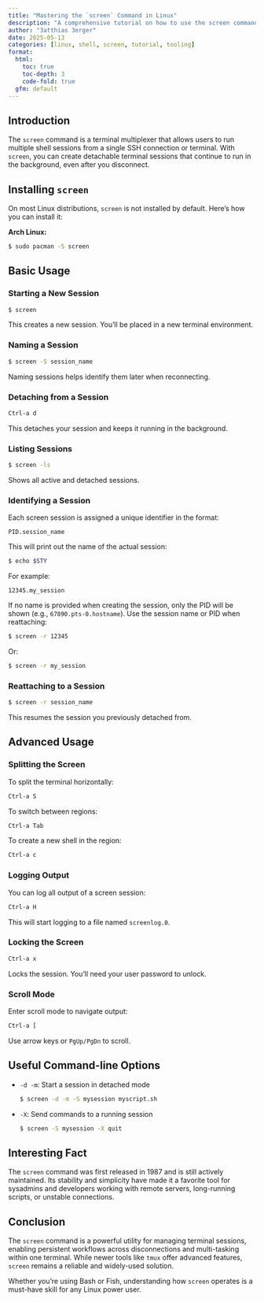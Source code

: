 ```yaml
---
title: "Mastering the `screen` Command in Linux"
description: "A comprehensive tutorial on how to use the screen command in Linux for terminal multiplexing."
author: "3atthias 3erger"
date: 2025-05-13
categories: [linux, shell, screen, tutorial, tooling]
format:
  html:
    toc: true
    toc-depth: 3
    code-fold: true
  gfm: default
---
```


## Introduction

The `screen` command is a terminal multiplexer that allows users to run multiple shell sessions from a single SSH connection or terminal. With `screen`, you can create detachable terminal sessions that continue to run in the background, even after you disconnect.

## Installing `screen`

On most Linux distributions, `screen` is not installed by default. Here's how you can install it:

**Arch Linux:**

``` .bash
$ sudo pacman -S screen
```

## Basic Usage

### Starting a New Session

``` .bash
$ screen
```

This creates a new session. You’ll be placed in a new terminal environment.

### Naming a Session

``` .bash
$ screen -S session_name
```

Naming sessions helps identify them later when reconnecting.

### Detaching from a Session

``` .bash
Ctrl-a d
```

This detaches your session and keeps it running in the background.

### Listing Sessions

``` .bash
$ screen -ls
```

Shows all active and detached sessions.

### Identifying a Session

Each screen session is assigned a unique identifier in the format:

```
PID.session_name
```

This will print out the name of the actual session:

``` .bash
$ echo $STY
```

For example:

```
12345.my_session
```

If no name is provided when creating the session, only the PID will be shown (e.g., `67890.pts-0.hostname`). Use the session name or PID when reattaching:

``` .bash
$ screen -r 12345
```

Or:

``` .bash
$ screen -r my_session
```

### Reattaching to a Session

``` .bash
$ screen -r session_name
```

This resumes the session you previously detached from.

## Advanced Usage

### Splitting the Screen

To split the terminal horizontally:

``` .bash
Ctrl-a S
```

To switch between regions:

``` .bash
Ctrl-a Tab
```

To create a new shell in the region:

``` .bash
Ctrl-a c
```

### Logging Output

You can log all output of a screen session:

``` .bash
Ctrl-a H
```

This will start logging to a file named `screenlog.0`.

### Locking the Screen

``` .bash
Ctrl-a x
```

Locks the session. You'll need your user password to unlock.

### Scroll Mode

Enter scroll mode to navigate output:

``` .bash
Ctrl-a [
```

Use arrow keys or `PgUp/PgDn` to scroll.

## Useful Command-line Options

-   `-d -m`: Start a session in detached mode

    ``` .bash
    $ screen -d -m -S mysession myscript.sh
    ```

-   `-X`: Send commands to a running session

    ``` .bash
    $ screen -S mysession -X quit
    ```

## Interesting Fact

The `screen` command was first released in 1987 and is still actively maintained. Its stability and simplicity have made it a favorite tool for sysadmins and developers working with remote servers, long-running scripts, or unstable connections.

## Conclusion

The `screen` command is a powerful utility for managing terminal sessions, enabling persistent workflows across disconnections and multi-tasking within one terminal. While newer tools like `tmux` offer advanced features, `screen` remains a reliable and widely-used solution.

Whether you're using Bash or Fish, understanding how `screen` operates is a must-have skill for any Linux power user.
